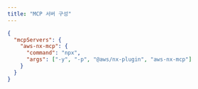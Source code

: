 ```yaml
---
title: "MCP 서버 구성"
---
```




```json {3-6}
{
  "mcpServers": {
    "aws-nx-mcp": {
      "command": "npx",
      "args": ["-y", "-p", "@aws/nx-plugin", "aws-nx-mcp"]
    }
  }
}
```